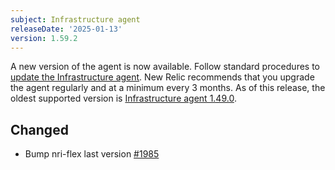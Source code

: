 ```yaml
---
subject: Infrastructure agent
releaseDate: '2025-01-13'
version: 1.59.2
---
```


A new version of the agent is now available. Follow standard procedures to [update the Infrastructure agent](https://docs.newrelic.com/docs/infrastructure/install-configure-manage-infrastructure/update-or-uninstall/update-infrastructure-agent).
New Relic recommends that you upgrade the agent regularly and at a minimum every 3 months. As of this release, the oldest supported version is [Infrastructure agent 1.49.0](https://docs.newrelic.com/docs/release-notes/infrastructure-release-notes/infrastructure-agent-release-notes/new-relic-infrastructure-agent-1490/).

## Changed
* Bump nri-flex last version [#1985](https://github.com/newrelic/infrastructure-agent/pull/1985)
